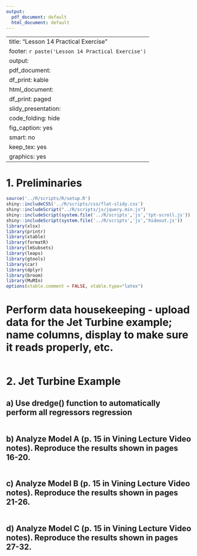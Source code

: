 ```yaml
---
output:
  pdf_document: default
  html_document: default
---
```

---
title: "Lesson 14 Practical Exercise"
footer: `r paste('Lesson 14 Practical Exercise')`
output:
  pdf_document:
    df_print: kable
  html_document:
    df_print: paged
  slidy_presentation:
    code_folding: hide
    fig_caption: yes
    smart: no
keep_tex: yes
graphics: yes
---

# 1. Preliminaries

```r
source('../R/scripts/R/setup.R')
shiny::includeCSS('../R/scripts/css/flat-slidy.css')
shiny::includeScript("../R/scripts/js/jquery.min.js")
shiny::includeScript(system.file('../R/scripts','js','tpt-scroll.js'))
shiny::includeScript(system.file('../R/scripts','js','hideout.js'))
library(xlsx)
library(printr)
library(xtable)
library(formatR)
library(lmSubsets)
library(leaps)
library(gtools)
library(car)
library(dplyr)
library(broom)
library(MuMIn)
options(xtable.comment = FALSE, xtable.type="latex")
```

# Perform data housekeeping - upload data for the Jet Turbine example; name columns, display to make sure it reads properly, etc. 

```r

```

# 2. Jet Turbine Example
## a) Use dredge() function to automatically perform all regressors regression

```r

```

## b) Analyze Model A (p. 15 in Vining Lecture Video notes). Reproduce the results shown in pages 16-20.

```r

```

## c) Analyze Model B (p. 15 in Vining Lecture Video notes). Reproduce the results shown in pages 21-26.

```r

```

## d) Analyze Model C (p. 15 in Vining Lecture Video notes). Reproduce the results shown in pages 27-32.

```r

```
